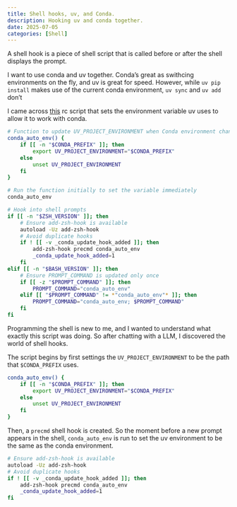 ```yaml
---
title: Shell hooks, uv, and Conda.
description: Hooking uv and conda together.
date: 2025-07-05
categories: [Shell]
---
```


A shell hook is a piece of shell script that is called before or after the shell displays the prompt.

I want to use conda and uv together. Conda's great as swithcing environments on the fly, and uv is great for speed. However, while `uv pip install` makes use of the current conda environment, `uv sync` and `uv add` don't

I came across [this](https://github.com/warner-benjamin/uv-conda) rc script that sets the environment variable uv uses to allow it to work with conda.

```bash
# Function to update UV_PROJECT_ENVIRONMENT when Conda environment changes
conda_auto_env() {
    if [[ -n "$CONDA_PREFIX" ]]; then
        export UV_PROJECT_ENVIRONMENT="$CONDA_PREFIX"
    else
        unset UV_PROJECT_ENVIRONMENT
    fi
}

# Run the function initially to set the variable immediately
conda_auto_env

# Hook into shell prompts
if [[ -n "$ZSH_VERSION" ]]; then
    # Ensure add-zsh-hook is available
    autoload -Uz add-zsh-hook
    # Avoid duplicate hooks
    if ! [[ -v _conda_update_hook_added ]]; then
        add-zsh-hook precmd conda_auto_env
        _conda_update_hook_added=1
    fi
elif [[ -n "$BASH_VERSION" ]]; then
    # Ensure PROMPT_COMMAND is updated only once
    if [[ -z "$PROMPT_COMMAND" ]]; then
        PROMPT_COMMAND="conda_auto_env"
    elif [[ "$PROMPT_COMMAND" != *"conda_auto_env"* ]]; then
        PROMPT_COMMAND="conda_auto_env; $PROMPT_COMMAND"
    fi
fi
```

Programming the shell is new to me, and I wanted to understand what exactly this script was doing. So after chatting with a LLM, I discovered the world of shell hooks.

The script begins by first settings the `UV_PROJECT_ENVIRONMENT` to be the path that `$CONDA_PREFIX` uses.

```bash
conda_auto_env() {
    if [[ -n "$CONDA_PREFIX" ]]; then
        export UV_PROJECT_ENVIRONMENT="$CONDA_PREFIX"
    else
        unset UV_PROJECT_ENVIRONMENT
    fi
}
```

Then, a `precmd` shell hook is created. So the moment before a new prompt appears in the shell, `conda_auto_env` is run to set the uv environment to be the same as the conda environment. 

```bash
# Ensure add-zsh-hook is available
autoload -Uz add-zsh-hook
# Avoid duplicate hooks
if ! [[ -v _conda_update_hook_added ]]; then
    add-zsh-hook precmd conda_auto_env
    _conda_update_hook_added=1
fi
```
